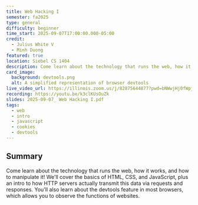 ```yaml
---
title: Web Hacking I
semester: fa2025
type: general
difficulty: beginner
time_start: 2025-09-07T17:00:00.000-05:00
credit:
  - Julius White V
  - Minh Duong
featured: true
location: Siebel CS 1404
description: Come learn about the technology that runs the web, how it works, and how to manipulate it!
card_image:
  background: devtools.png
  alt: A simplified representation of browser devtools
live_video_url: https://illinois.zoom.us/j/82875644877?pwd=bNWwjHj0fWpjaVbGZbWtd2VHlRqrpS.1
recording: https://youtu.be/k3clKUsOuZk
slides: 2025-09-07_ Web Hacking I.pdf
tags:
  - web
  - intro
  - javascript
  - cookies
  - devtools
---
```

## Summary

Come learn about the technology that runs the web, how it works, and how to manipulate it! We'll cover the basics of HTML, CSS, and JavaScript, plus an intro to how HTTP servers actually transmit this data via requests and responses. You'll also learn about the devtools feature in most browsers, which allows you to observe the functions of websites.
